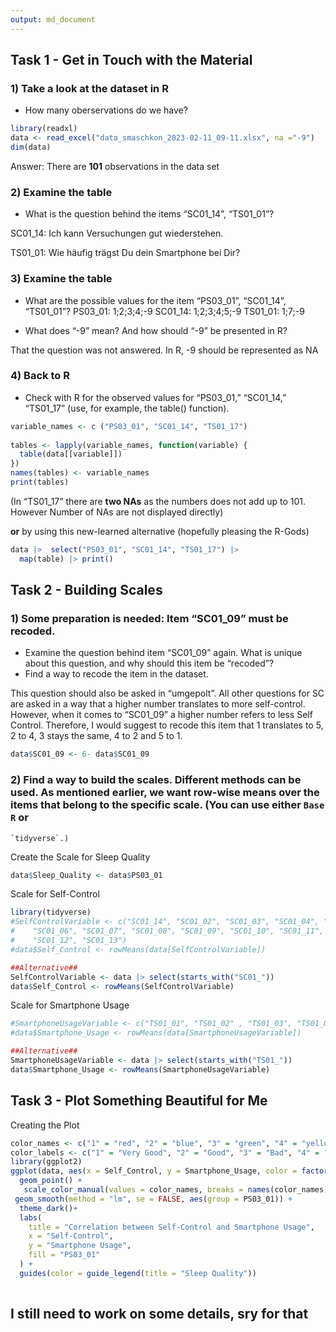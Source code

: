 ```yaml
---
output: md_document
---
```


## Task 1 - Get in Touch with the Material

### 1) Take a look at the dataset in R

-   How many oberservations do we have?

```r
library(readxl)
data <- read_excel("data_smaschkon_2023-02-11_09-11.xlsx", na ="-9")
dim(data)
```

Answer: There are **101** observations in the data set

### 2) Examine the table

-   What is the question behind the items "SC01_14", "TS01_01"?

SC01_14: Ich kann Versuchungen gut wiederstehen.

TS01_01: Wie häufig trägst Du dein Smartphone bei Dir?

### 3) Examine the table

-   What are the possible values for the item "PS03_01", "SC01_14", "TS01_01"? PS03_01: 1;2;3;4;-9 SC01_14: 1;2;3;4;5;-9 TS01_01: 1;7;-9

-   What does "-9" mean? And how should "-9" be presented in R?

That the question was not answered. In R, -9 should be represented as NA

### 4) Back to R

-   Check with R for the observed values for "PS03_01," "SC01_14," "TS01_17" (use, for example, the table() function).

```r
variable_names <- c ("PS03_01", "SC01_14", "TS01_17")
  
tables <- lapply(variable_names, function(variable) {
  table(data[[variable]])
})
names(tables) <- variable_names
print(tables)

```

(In "TS01_17" there are **two NAs** as the numbers does not add up to 101. However Number of NAs are not displayed directly)

**or** by using this new-learned alternative (hopefully pleasing the R-Gods)

```r
data |>  select("PS03_01", "SC01_14", "TS01_17") |> 
  map(table) |> print()
```

## Task 2 - Building Scales

### 1) Some preparation is needed: Item "SC01_09" must be recoded.

-   Examine the question behind item "SC01_09" again. What is unique about this question, and why should this item be "recoded"?
-   Find a way to recode the item in the dataset.

This question should also be asked in "umgepolt". All other questions for SC are asked in a way that a higher number translates to more self-control. However, when it comes to "SC01_09" a higher number refers to less Self Control. Therefore, I would suggest to recode this item that 1 translates to 5, 2 to 4, 3 stays the same, 4 to 2 and 5 to 1.

```r
data$SC01_09 <- 6- data$SC01_09
```

### 2) **Find a way to build the scales.** Different methods can be used. As mentioned earlier, we want row-wise means over the items that belong to the specific scale. (You can use either `Base R` or

```         
`tidyverse`.)
```

Create the Scale for Sleep Quality

```r
data$Sleep_Quality <- data$PS03_01
```

Scale for Self-Control

```r
library(tidyverse)
#SelfControlVariable <- c("SC01_14", "SC01_02", "SC01_03", "SC01_04", "SC01_05",
#    "SC01_06", "SC01_07", "SC01_08", "SC01_09", "SC01_10", "SC01_11",
#    "SC01_12", "SC01_13")
#data$Self_Control <- rowMeans(data[SelfControlVariable])

##Alternative##
SelfControlVariable <- data |> select(starts_with("SC01_"))
data$Self_Control <- rowMeans(SelfControlVariable)
```

Scale for Smartphone Usage

```r
#SmartphoneUsageVariable <- c("TS01_01", "TS01_02" , "TS01_03", "TS01_04", "TS01_05", "TS01_06", #"TS01_07", "TS01_08", "TS01_09", "TS01_10", "TS01_11", "TS01_12", "TS01_13", "TS01_14", "TS01_15", #"TS01_16", "TS01_17", "TS01_18", "TS01_19")
#data$Smartphone_Usage <- rowMeans(data[SmartphoneUsageVariable])

##Alternative##
SmartphoneUsageVariable <- data |> select(starts_with("TS01_"))
data$Smartphone_Usage <- rowMeans(SmartphoneUsageVariable)
```

## Task 3 - Plot Something Beautiful for Me

Creating the Plot

```r

color_names <- c("1" = "red", "2" = "blue", "3" = "green", "4" = "yellow")
color_labels <- c("1" = "Very Good", "2" = "Good", "3" = "Bad", "4" = "Very Bad")
library(ggplot2)
ggplot(data, aes(x = Self_Control, y = Smartphone_Usage, color = factor(PS03_01))) +
  geom_point() +
   scale_color_manual(values = color_names, breaks = names(color_names), labels = color_labels) +
 geom_smooth(method = "lm", se = FALSE, aes(group = PS03_01)) +
  theme_dark()+
  labs(
    title = "Correlation between Self-Control and Smartphone Usage",
    x = "Self-Control",
    y = "Smartphone Usage",
    fill = "PS03_01"
  ) +
  guides(color = guide_legend(title = "Sleep Quality"))
 

```

## I still need to work on some details, sry for that
